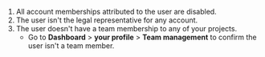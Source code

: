 1. All account memberships attributed to the user are disabled.
1. The user isn't the legal representative for any account.
1. The user doesn't have a team membership to any of your projects.
    - Go to **Dashboard** > **your profile** > **Team management** to confirm the user isn't a team member.